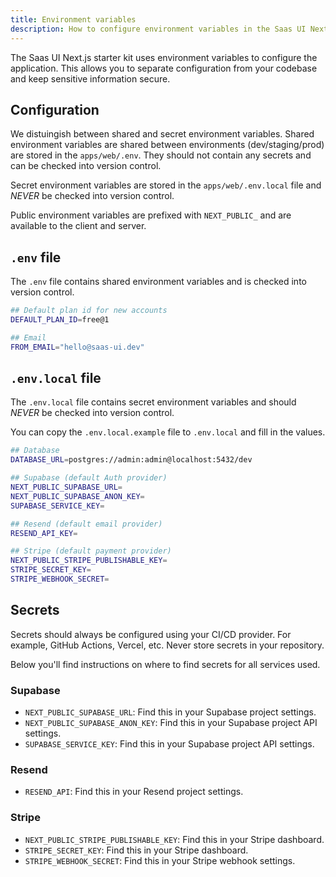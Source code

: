 ```yaml
---
title: Environment variables
description: How to configure environment variables in the Saas UI Next.js starter kit.
---
```


The Saas UI Next.js starter kit uses environment variables to configure the application. This allows you to separate configuration from your codebase and keep sensitive information secure.

## Configuration

We distuingish between shared and secret environment variables. Shared environment variables are shared between environments (dev/staging/prod) are stored in the `apps/web/.env`. They should not contain any secrets and can be checked into version control.

Secret environment variables are stored in the `apps/web/.env.local` file and _NEVER_ be checked into version control.

Public environment variables are prefixed with `NEXT_PUBLIC_` and are available to the client and server.

## `.env` file

The `.env` file contains shared environment variables and is checked into version control.

```bash
## Default plan id for new accounts
DEFAULT_PLAN_ID=free@1

## Email
FROM_EMAIL="hello@saas-ui.dev"
```

## `.env.local` file

The `.env.local` file contains secret environment variables and should _NEVER_ be checked into version control.

You can copy the `.env.local.example` file to `.env.local` and fill in the values.

```bash
## Database
DATABASE_URL=postgres://admin:admin@localhost:5432/dev

## Supabase (default Auth provider)
NEXT_PUBLIC_SUPABASE_URL=
NEXT_PUBLIC_SUPABASE_ANON_KEY=
SUPABASE_SERVICE_KEY=

## Resend (default email provider)
RESEND_API_KEY=

## Stripe (default payment provider)
NEXT_PUBLIC_STRIPE_PUBLISHABLE_KEY=
STRIPE_SECRET_KEY=
STRIPE_WEBHOOK_SECRET=
```

## Secrets

Secrets should always be configured using your CI/CD provider. For example, GitHub Actions, Vercel, etc. Never store secrets in your repository.

Below you'll find instructions on where to find secrets for all services used.

### Supabase

- `NEXT_PUBLIC_SUPABASE_URL`: Find this in your Supabase project settings.
- `NEXT_PUBLIC_SUPABASE_ANON_KEY`: Find this in your Supabase project API settings.
- `SUPABASE_SERVICE_KEY`: Find this in your Supabase project API settings.

### Resend

- `RESEND_API`: Find this in your Resend project settings.

### Stripe

- `NEXT_PUBLIC_STRIPE_PUBLISHABLE_KEY`: Find this in your Stripe dashboard.
- `STRIPE_SECRET_KEY`: Find this in your Stripe dashboard.
- `STRIPE_WEBHOOK_SECRET`: Find this in your Stripe webhook settings.
